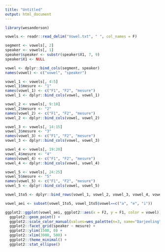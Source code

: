 ```yaml
---
title: "Untitled"
output: html_document
---
```

```r
library(wesanderson)
```


```r
vowels <- readr::read_delim("Vowel.txt", " ", col_names = F)

segment <- vowels[, 2]
speaker <- vowels[, 1]
speaker$speaker <- substr(speaker$X1, 7, 9)
speaker$X1 <- NULL

vowel <- dplyr::bind_cols(segment, speaker)
names(vowel) <- c("vowel", "speaker")

vowel_1 <- vowels[, 4:5]
vowel_1$mesure <- "1"
names(vowel_1) <- c("F1", "F2", "mesure")
vowel_1 <- dplyr::bind_cols(vowel, vowel_1)

vowel_2 <- vowels[, 9:10]
vowel_2$mesure <- "2"
names(vowel_2) <- c("F1", "F2", "mesure")
vowel_2 <- dplyr::bind_cols(vowel, vowel_2)

vowel_3 <- vowels[, 14:15]
vowel_3$mesure <- "3"
names(vowel_3) <- c("F1", "F2", "mesure")
vowel_3 <- dplyr::bind_cols(vowel, vowel_3)

vowel_4 <- vowels[, 19:20]
vowel_4$mesure <- "4"
names(vowel_4) <- c("F1", "F2", "mesure")
vowel_4 <- dplyr::bind_cols(vowel, vowel_4)

vowel_5 <- vowels[, 24:25]
vowel_5$mesure <- "5"
names(vowel_5) <- c("F1", "F2", "mesure")
vowel_5 <- dplyr::bind_cols(vowel, vowel_5)

vowel_1to5 <- dplyr::bind_rows(vowel_1, vowel_2, vowel_3, vowel_4, vowel_5)

vowel_aei <- subset(vowel_1to5, vowel_1to5$vowel==c("a", "e", "i"))

ggplot2::ggplot(vowel_aei, ggplot2::aes(x = F2, y = F1, color = vowel)) + 
  ggplot2::geom_point() +
  ggplot2::scale_color_manual(values=wes_palette(n=3, name="Darjeeling")) + 
  ggplot2::facet_grid(speaker ~ mesure) +
  ggplot2::ylim(1500, 0) + 
  ggplot2::xlim(3000, 500) +
  ggplot2::theme_minimal() +
  ggplot2::stat_ellipse()

```

